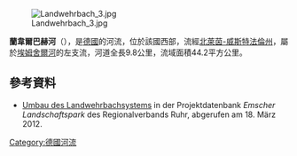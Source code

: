{{Coord|51|33|58.6|N|7|13|45.9|E|display=title}}

[[Image:Landwehrbach_3.jpg|right]]

'''蘭韋爾巴赫河'''（{{lang-de|Landwehrbach}}），是[[德國|德國]]的河流，位於該國西部，流經[[北萊茵-威斯特法倫州|北萊茵-威斯特法倫州]]，屬於[[埃姆舍爾河|埃姆舍爾河]]的左支流，河道全長9.8公里，流域面積44.2平方公里。

==參考資料==
* [https://web.archive.org/web/20160304000929/http://www.metropoleruhr.de/regionalverband-ruhr/emscher-landschaftspark/projektdatenbank.html?request_file=elp2010%2F127010100000029788.php Umbau des Landwehrbachsystems] in der Projektdatenbank ''Emscher Landschaftspark'' des Regionalverbands Ruhr, abgerufen am 18. März 2012.

{{Germany-geo-stub}}
[[Category:德國河流|Category:德國河流]]
